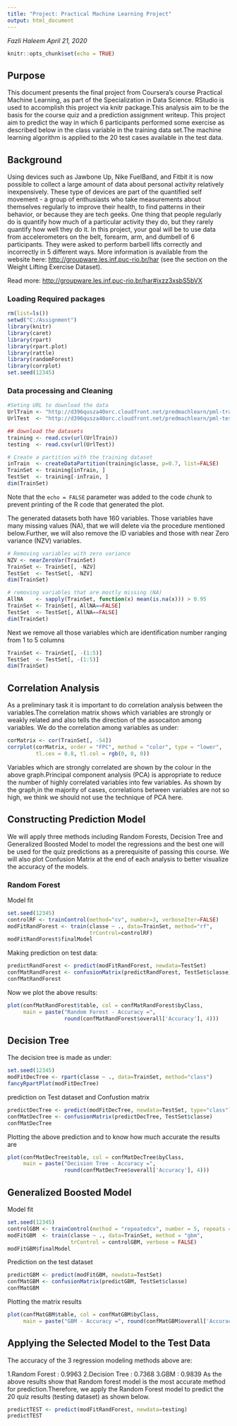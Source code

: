 ```yaml
---
title: "Project: Practical Machine Learning Project"
output: html_document
---
```

*Fazli Haleem*
*April 21, 2020*

```r
knitr::opts_chunk$set(echo = TRUE)
```

## Purpose

This document presents the final project from Coursera’s course Practical Machine Learning, as part of the Specialization in Data Science. RStudio is used to accomplish this project via knitr package.This analysis aim to be the basis for the course quiz and a prediction assignment writeup. This project aim to predict the way in which 6 participants performed some exercise as described below in the class variable in the training data set.The machine learning algorithm is applied to the 20 test cases available in the test data.

## Background
Using devices such as Jawbone Up, Nike FuelBand, and Fitbit it is now possible to collect a large amount of data about personal activity relatively inexpensively. These type of devices are part of the quantified self movement - a group of enthusiasts who take measurements about themselves regularly to improve their health, to find patterns in their behavior, or because they are tech geeks. One thing that people regularly do is quantify how much of a particular activity they do, but they rarely quantify how well they do it. In this project, your goal will be to use data from accelerometers on the belt, forearm, arm, and dumbell of 6 participants. They were asked to perform barbell lifts correctly and incorrectly in 5 different ways. More information is available from the website here: <http://groupware.les.inf.puc-rio.br/har> (see the section on the Weight Lifting Exercise Dataset).

Read more: <http://groupware.les.inf.puc-rio.br/har#ixzz3xsbS5bVX>

### Loading Required packages

```r
rm(list=ls()) 
setwd("C:/Assignment")
library(knitr)
library(caret)
library(rpart)
library(rpart.plot)
library(rattle)
library(randomForest)
library(corrplot)
set.seed(12345)
```


### Data processing and Cleaning

```r
#Seting URL to download the data
UrlTrain <- "http://d396qusza40orc.cloudfront.net/predmachlearn/pml-training.csv"
UrlTest  <- "http://d396qusza40orc.cloudfront.net/predmachlearn/pml-testing.csv"

## download the datasets
training <- read.csv(url(UrlTrain))
testing  <- read.csv(url(UrlTest))

# Create a partition with the training dataset 
inTrain  <- createDataPartition(training$classe, p=0.7, list=FALSE)
TrainSet <- training[inTrain, ]
TestSet  <- training[-inTrain, ]
dim(TrainSet)
```

Note that the `echo = FALSE` parameter was added to the code chunk to prevent printing of the R code that generated the plot.

The generated datasets both have 160 variables. Those variables have many missing values (NA), that we will delete via the procedure mentioned below.Further, we will also remove the ID variables and those with near Zero variance (NZV) variables.

```r
# Removing variables with zero variance
NZV <- nearZeroVar(TrainSet)
TrainSet <- TrainSet[, -NZV]
TestSet  <- TestSet[, -NZV]
dim(TrainSet)
```

```r
# removing variables that are mostly missing (NA)
AllNA    <- sapply(TrainSet, function(x) mean(is.na(x))) > 0.95
TrainSet <- TrainSet[, AllNA==FALSE]
TestSet  <- TestSet[, AllNA==FALSE]
dim(TrainSet)
```

Next we remove all those variables which are identification number ranging from 1 to 5 columns

```r
TrainSet <- TrainSet[, -(1:5)]
TestSet  <- TestSet[, -(1:5)]
dim(TrainSet)
```

## Correlation Analysis
As a preliminary task it is important to do correlation analysis between the variables.The correlation matrix shows which variables are strongly or weakly related and also tells the direction of the assocaiton among variables. We do the correlation among variables as under:
```r
corMatrix <- cor(TrainSet[, -54])
corrplot(corMatrix, order = "FPC", method = "color", type = "lower", 
         tl.cex = 0.8, tl.col = rgb(0, 0, 0))
```

Variables which are strongly correlated are shown by the colour in the above graph.Principal component analysis (PCA) is appropriate to reduce the number of highly correlated variables into few variables. As shown by the graph,in the majority of cases, correlations between variables are not so high, we think we should not use the technique of PCA here.

## Constructing Prediction Model
We will apply three methods including Random Forests, Decision Tree and Generalized Boosted Model to model the regressions and the best one will be used for the quiz predictions as a prerequisite of passing this course. We will also plot Confusion Matrix at the end of each analysis to better visualize the accuracy of the models.

### Random Forest
Model fit
```r
set.seed(12345)
controlRF <- trainControl(method="cv", number=3, verboseIter=FALSE)
modFitRandForest <- train(classe ~ ., data=TrainSet, method="rf",
                          trControl=controlRF)
modFitRandForest$finalModel

```

Making prediction on test data:
```r
predictRandForest <- predict(modFitRandForest, newdata=TestSet)
confMatRandForest <- confusionMatrix(predictRandForest, TestSet$classe)
confMatRandForest
```

Now we plot the above results:

```r
plot(confMatRandForest$table, col = confMatRandForest$byClass, 
     main = paste("Random Forest - Accuracy =",
                  round(confMatRandForest$overall['Accuracy'], 4)))

```

## Decision Tree
The decision tree is made as under:
```r
set.seed(12345)
modFitDecTree <- rpart(classe ~ ., data=TrainSet, method="class")
fancyRpartPlot(modFitDecTree)
```

prediction on Test dataset and Confustion matrix
```r
predictDecTree <- predict(modFitDecTree, newdata=TestSet, type="class")
confMatDecTree <- confusionMatrix(predictDecTree, TestSet$classe)
confMatDecTree
```

Plotting the above prediction and to know how much accurate the results are
```r
plot(confMatDecTree$table, col = confMatDecTree$byClass, 
     main = paste("Decision Tree - Accuracy =",
                  round(confMatDecTree$overall['Accuracy'], 4)))
```

## Generalized Boosted Model
Model fit
```r
set.seed(12345)
controlGBM <- trainControl(method = "repeatedcv", number = 5, repeats = 1)
modFitGBM  <- train(classe ~ ., data=TrainSet, method = "gbm",
                    trControl = controlGBM, verbose = FALSE)
modFitGBM$finalModel
```
Prediction on the test dataset
```r
predictGBM <- predict(modFitGBM, newdata=TestSet)
confMatGBM <- confusionMatrix(predictGBM, TestSet$classe)
confMatGBM
```
Plotting the matrix results
```r
plot(confMatGBM$table, col = confMatGBM$byClass, 
     main = paste("GBM - Accuracy =", round(confMatGBM$overall['Accuracy'], 4)))
```

## Applying the Selected Model to the Test Data
The accuracy of the 3 regression modeling methods above are:

1.Random Forest : 0.9963
2.Decision Tree : 0.7368
3.GBM : 0.9839
As the above results show that Random forest model is the most accurate method for prediction.Therefore, we apply the Random Forest model to predict the 20 quiz results (testing dataset) as shown below.

```r
predictTEST <- predict(modFitRandForest, newdata=testing)
predictTEST
```


